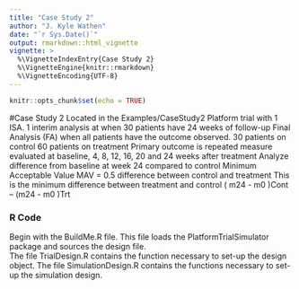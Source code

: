 ```yaml
---
title: "Case Study 2"
author: "J. Kyle Wathen"
date: "`r Sys.Date()`"
output: rmarkdown::html_vignette
vignette: >
  %\VignetteIndexEntry{Case Study 2}
  %\VignetteEngine{knitr::rmarkdown}
  %\VignetteEncoding{UTF-8}
---
```


```r
knitr::opts_chunk$set(echo = TRUE)
```

#Case Study 2
Located in the Examples/CaseStudy2
Platform trial with 1 ISA.
1 interim analysis at when 30 patients have 24 weeks of follow-up
Final Analysis (FA) when all patients have the outcome observed.
30 patients on control 60 patients on treatment
Primary outcome is repeated measure evaluated at baseline, 4, 8, 12, 16, 20 and 24 weeks after treatment
Analyze difference from baseline at week 24 compared to control
Minimum Acceptable Value MAV = 0.5 difference between control and treatment
This is the minimum difference between treatment and control
( m24 - m0 )Cont – (m24 - m0 )Trt

### R Code
Begin with the BuildMe.R file.    This file loads the PlatformTrialSimulator package and sources the design file.  
The file TrialDesign.R contains the function necessary to set-up the design object.
The file SimulationDesign.R contains the functions necessary to set-up the simulation design. 
